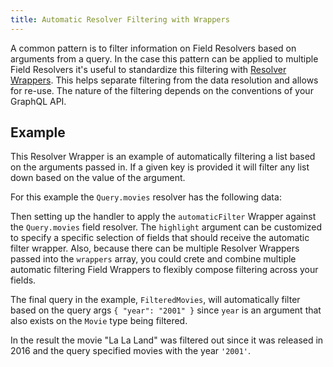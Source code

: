 ```yaml
---
title: Automatic Resolver Filtering with Wrappers
---
```



A common pattern is to filter information on Field Resolvers based on arguments from a query. In the case this pattern can be applied to multiple Field Resolvers it's useful to standardize this filtering with [Resolver Wrappers](/docs/resolver/introducing-wrappers). This helps separate filtering from the data resolution and allows for re-use. The nature of the filtering depends on the conventions of your GraphQL API.

## Example

This Resolver Wrapper is an example of automatically filtering a list based on the arguments passed in. If a given key is provided it will filter any list down based on the value of the argument.

<AutomaticFilterSource />

For this example the `Query.movies` resolver has the following data:
<AutomaticFilterData />

Then setting up the handler to apply the `automaticFilter` Wrapper against the `Query.movies`
field resolver. The `highlight` argument can be customized to specify a specific selection of fields that should receive the automatic filter wrapper. Also, because there can be multiple Resolver Wrappers passed into the `wrappers` array, you could crete and combine multiple automatic filtering Field Wrappers to flexibly compose filtering across your fields.

The final query in the example, `FilteredMovies`, will automatically filter based on the query args `{ "year": "2001" }` since `year` is an argument that also exists on the `Movie` type being filtered.

<AutomaticFilterExample />

<GraphQLResult result={automaticFilterResult} />

In the result the movie "La La Land" was filtered out since it was released in 2016 and the query specified movies with the year `'2001'`.
